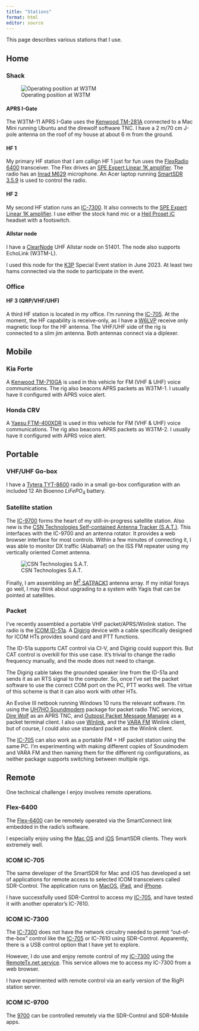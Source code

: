 ```yaml
---
title: "Stations"
format: html
editor: source
---
```


This page describes various stations that I use.

## Home

### Shack

![Operating position at W3TM](img/home-shack-2023-12-reorg.jpeg)

#### APRS I-Gate

The W3TM-11 APRS I-Gate uses the [Kenwood TM-281A](rigs.qmd#kenwood-tm-281a) connected to a Mac Mini running Ubuntu and the direwolf software TNC. I have a 2 m/70 cm J-pole antenna on the roof of my house at about 6 m from the ground.

#### HF 1

My primary HF station that I am callign HF 1 just for fun uses the [FlexRadio 6400](rigs.qmd#flexradio-6400) transceiver.
The Flex drives an [SPE Expert Linear 1K amplifier](amplifiers.qmd#spe-expert-linear-1k).
The radio has an [Inrad M629](https://www.flexradio.com/wp-content/uploads/M629__29896.1676037008.1280.1280.jpg) microphone.
An Acer laptop running [SmartSDR 3.5.9](https://www.flexradio.com/ssdr/ssdr-for-windows/) is used to control the radio.

#### HF 2

My second HF station runs an [IC-7300](rigs.qmd#icom-ic-7300).
It also connects to the [SPE Expert Linear 1K amplifier](amplifiers.qmd#spe-expert-linear-1k).
I use either the stock hand mic or a [Heil Proset iC](https://heilhamradio.com/product/pro-set/#dipipopup-9149) headset with a footswitch.

#### Allstar node

I have a [ClearNode](https://www.node-ventures.com/buy-clearnode/) UHF Allstar node on 51401.
The node also supports EchoLink (W3TM-L).

I used this node for the [K3P](engagement.qmd#pride-k3p) Special Event station in June 2023. At least two hams connected via the node to participate in the event.

### Office

#### HF 3 (QRP/VHF/UHF)

A third HF station is located in my office.
I'm running the [IC-705](rigs.qmd#icom-ic-705).
At the moment, the HF capability is receive-only, as I have a [W6LVP](https://www.w6lvp.com/product/w6lvp-amplified-receive-only-magnetic-loop-antenna/) receive only magnetic loop for the HF antenna.
The VHF/UHF side of the rig is connected to a slim jim antenna.
Both antennas connect via a diplexer.

## Mobile

### Kia Forte

A [Kenwood TM-710GA](rigs.qmd#kenwood-tm-710ga) is used in this vehicle for FM (VHF & UHF) voice communications.
The rig also beacons APRS packets as W3TM-1.
I usually have it configured with APRS voice alert.

### Honda CRV

A [Yaesu FTM-400XDR](rigs.qmd#yaesu-FTM-400xdr) is used in this vehicle for FM (VHF & UHF) voice communications.
The rig also beacons APRS packets as W3TM-2.
I usually have it configured with APRS voice alert.

## Portable

### VHF/UHF Go-box

I have a [Tytera TYT-8600](rigs.qmd#tytera-tyt-th-8600) radio in a small go-box configuration with an included 12 Ah Bioenno $LiFePO_4$ battery.

### Satellite station

The [IC-9700](rigs.qmd#icom-ic-9700) forms the heart of my still-in-progress satellite station.
Also new is the [CSN Technologies Self-contained Antenna Tracker (S.A.T.)](http://www.csntechnologies.net/sat).
This interfaces with the IC-9700 and an antenna rotator.
It provides a web browser interface for most controls.
Within a few minutes of connecting it, I was able to monitor DX traffic (Alabama!) on the ISS FM repeater using my vertically oriented Comet antenna.

![CSN Technologies S.A.T.](http://www.csntechnologies.net/images/MatteBlackBoxTitle.png){fig-align="center"}

Finally, I am assembling an [$M^2$ SATPACK1](https://www.m2inc.com/FGSATPACK1) antenna array.
If my initial forays go well, I may think about upgrading to a system with Yagis that can be pointed at satellites.

### Packet

I've recently assembled a portable VHF packet/APRS/Winlink station.
The radio is the [ICOM ID-51a](rigs.qmd#icom-id-51a).
A [Digirig](https://digirig.net) device with a cable specifically designed for ICOM HTs provides sound card and PTT functions.

::: {.callout-note}

The ID-51a supports CAT control via CI-V, and Digirig could support this.
But CAT control is overkill for this use case.
It's trivial to change the radio frequency manually, and the mode does not need to change.

The Digirig cable takes the grounded speaker line from the ID-51a and sends it as an RTS signal to the computer.
So, once I've set the packet software to use the correct COM port on the PC, PTT works well.
The virtue of this scheme is that it can also work with other HTs. 

:::

An Evolve III netbook running Windows 10 runs the relevant software.
I'm using the [UH7HO Soundmodem](http://uz7.ho.ua/packetradio.htm) package for packet radio TNC services, [Dire Wolf](https://github.com/wb2osz/direwolf) as an APRS TNC, and [Outpost Packet Message Manager](https://www.outpostpm.org/index.php) as a packet terminal client. I also use [Winlink](https://www.winlink.org), and the [VARA FM](https://rosmodem.wordpress.com) Winlink client, but of course, I could also use standard packet as the Winlink client.

The [IC-705](rigs.qmd#icom-ic-705) can also work as a portable FM + HF packet station 
using the same PC.
I'm experimenting with making different copies of Soundmodem and VARA FM and then naming them for the different rig configurations, as neither package supports switching between multiple rigs.

## Remote

One technical challenge I enjoy involves remote operations.

### Flex-6400

The [Flex-6400](rigs.qmd#flexradio-6400) can be remotely operated via the SmartConnect link embedded in the radio's software.

I especially enjoy using the [Mac OS](https://roskosch.de/smartsdr-for-mac/) and [iOS](https://roskosch.de/smartsdr-features/) SmartSDR clients.
They work extremely well.

### ICOM IC-705

The same developer of the SmartSDR for Mac and iOS has developed a set of applications for remote access to selected ICOM transceivers called SDR-Control.
The application runs on [MacOS](https://roskosch.de/sdr-control/), [iPad](https://roskosch.de/sdr-control-ios/), and [iPhone](https://roskosch.de/sdr-control-mobile/).

I have successfully used SDR-Control to access my [IC-705](rigs.qmd#icom-ic-705), and have tested it with another operator's IC-7610.

### ICOM IC-7300

The [IC-7300](rigs.qmd#icom-ic-7300) does not have the network circuitry needed to permit "out-of-the-box" control like the [IC-705](rigs.qmd#icom-ic-705) or IC-7610 using SDR-Control. Apparently, there is a USB control option that I have yet to explore.

However, I do use and enjoy remote control of my [IC-7300](rigs.qmd#icom-ic-7300) using the [RemoteTx.net service](https://remotetx.net).
This service allows me to access my IC-7300 from a web browser.

I have experimented with remote control via an early version of the RigPi station server.

### ICOM IC-9700

The [9700](rigs.qmd#icom-ic-9700) can be controlled remotely via the SDR-Control and SDR-Mobile apps.

